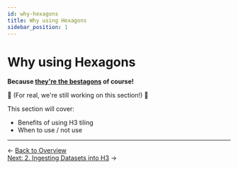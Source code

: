 ```yaml
---
id: why-hexagons
title: Why using Hexagons
sidebar_position: 1
---
```


# Why using Hexagons

**Because [they're the bestagons](https://youtu.be/thOifuHs6eY?si=UKeC4tEcUGxflLro) of course!**

🚧 (For real, we're still working on this section!) 🚧

This section will cover:
- Benefits of using H3 tiling
- When to use / not use

---

<div style={{ display: 'flex', justifyContent: 'space-between' }}>
  <div>← <a href="/tutorials/others/hex/hex-deep-dive">Back to Overview</a></div>
<div><a href="/tutorials/others/hex/ingesting-h3">Next: 2. Ingesting Datasets into H3</a> →</div>
</div> 
